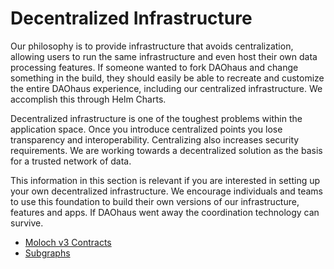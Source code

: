 # Decentralized Infrastructure

Our philosophy is to provide infrastructure that avoids centralization, allowing users to run the same infrastructure and even host their own data processing features. If someone wanted to fork DAOhaus and change something in the build, they should easily be able to recreate and customize the entire DAOhaus experience, including our centralized infrastructure. We accomplish this through Helm Charts.

Decentralized infrastructure is one of the toughest problems within the application space. Once you introduce centralized points you lose transparency and interoperability. Centralizing also increases security requirements. We are working towards a decentralized solution as the basis for a trusted network of data.

This information in this section is relevant if you are interested in setting up your own decentralized infrastructure. We encourage individuals and teams to use this foundation to build their own versions of our infrastructure, features and apps. If DAOhaus went away the coordination technology can survive.

- [Moloch v3 Contracts](contracts)
- [Subgraphs](subgraphs/overview)